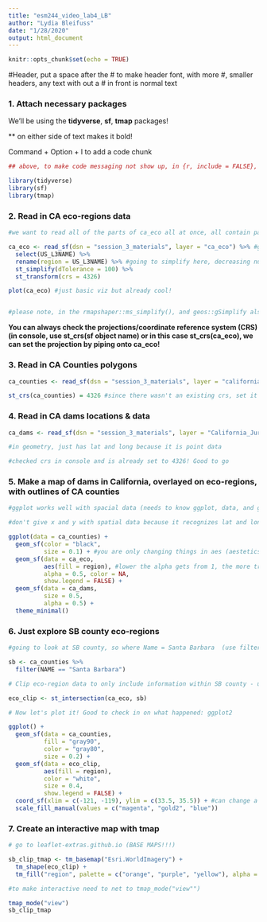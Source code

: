```yaml
---
title: "esm244_video_lab4_LB"
author: "Lydia Bleifuss"
date: "1/28/2020"
output: html_document
---
```


```r
knitr::opts_chunk$set(echo = TRUE)

```

#Header, put a space after the # to make header font, with more #, smaller headers, any text with out a # in front is normal text

### 1. Attach necessary packages

We'll be using the **tidyverse**, **sf**, **tmap** packages! 

** on either side of text makes it bold!

Command + Option + I to add a code chunk

```r
## above, to make code messaging not show up, in {r, include = FALSE}, now nothign from this code chunk shows up, messages = FALSE, and echo = FALSE area also helpful (also can look at Help, Rmarkdown cheat sheet to see these different options)

library(tidyverse)
library(sf)
library(tmap)
```

### 2. Read in CA eco-regions data

```r
#we want to read all of the parts of ca_eco all at once, all contain parts of spatial data, need read_sf package!

ca_eco <- read_sf(dsn = "session_3_materials", layer = "ca_eco") %>% #geometry column looks like a disaster but contains all the needed spatial data (polygons, points, etc) and it is sticky (it holds onto/is retained no matter what cleaning/organizing you are doing)
  select(US_L3NAME) %>% 
  rename(region = US_L3NAME) %>% #going to simplify here, decreasing number of nodes that make up the outline of each polygon (probablyl would not do this in reality, will run faster in the lab)
  st_simplify(dTolerance = 100) %>% 
  st_transform(crs = 4326)

plot(ca_eco) #just basic viz but already cool! 


#please note, in the rmapshaper::ms_simplify(), and geos::gSimplify also reshape polygons, there are options 
```

**You can always check the projections/coordinate reference system (CRS) (in console, use st_crs(sf object name) or in this case st_crs(ca_eco), we can set the projection by piping onto ca_eco!** 

### 3. Read in CA Counties polygons

```r

ca_counties <- read_sf(dsn = "session_3_materials", layer = "california_county_shape_file")

st_crs(ca_counties) = 4326 #since there wasn't an existing crs, set it to be 4326


```

### 4. Read in CA dams locations & data

```r

ca_dams <- read_sf(dsn = "session_3_materials", layer = "California_Jurisdictional_Dams")

#in geometry, just has lat and long because it is point data

#checked crs in console and is already set to 4326! Good to go 
```

### 5. Make a map of dams in California, overlayed on eco-regions, with outlines of CA counties 

```r
#ggplot works well with spacial data (needs to know ggplot, data, and geometry to produce)

#don't give x and y with spatial data because it recognizes lat and long from geometry column 

ggplot(data = ca_counties) +
  geom_sf(color = "black",
          size = 0.1) + #you are only changing things in aes (aestetics) when they depend on a a specific variable in the dataset 
  geom_sf(data = ca_eco,
          aes(fill = region), #lower the alpha gets from 1, the more transparent it will be, color is for the outlines and with NA there is no outline
          alpha = 0.5, color = NA,
          show.legend = FALSE) +
  geom_sf(data = ca_dams,
          size = 0.5,
          alpha = 0.5) +
  theme_minimal()
```

### 6. Just explore SB county eco-regions

```r
#going to look at SB county, so where Name = Santa Barbara  (use filter to keep based on rows)

sb <- ca_counties %>% 
  filter(NAME == "Santa Barbara")

# Clip eco-region data to only include information within SB county - use st_intersection() 

eco_clip <- st_intersection(ca_eco, sb)

# Now let's plot it! Good to check in on what happened: ggplot2

ggplot() +
  geom_sf(data = ca_counties, 
          fill = "gray90", 
          color = "gray80",
          size = 0.2) +
  geom_sf(data = eco_clip,
          aes(fill = region),
          color = "white",
          size = 0.4,
          show.legend = FALSE) +
  coord_sf(xlim = c(-121, -119), ylim = c(33.5, 35.5)) + #can change a lot with coord_sf 
  scale_fill_manual(values = c("magenta", "gold2", "blue")) 
```


### 7. Create an interactive map with tmap

```r
# go to leaflet-extras.github.io (BASE MAPS!!!)

sb_clip_tmap <- tm_basemap("Esri.WorldImagery") +
  tm_shape(eco_clip) + 
  tm_fill("region", palette = c("orange", "purple", "yellow"), alpha = 0.5)

#to make interactive need to net to tmap_mode("view"")

tmap_mode("view")
sb_clip_tmap

```

